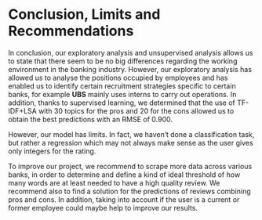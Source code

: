 # Conclusion, Limits and Recommendations
In conclusion, our exploratory analysis and unsupervised analysis allows us to state that there seem to be no big differences regarding the working environment in the banking industry. However, our exploratory analysis has allowed us to analyse the positions occupied by employees and has enabled us to identify certain recruitment strategies specific to certain banks, for example **UBS** mainly uses interns to carry out operations. In addition, thanks to supervised learning, we determined that the use of TF-IDF+LSA with 30 topics for the pros and 20 for the cons allowed us to obtain the best predictions with an RMSE of 0.900.</p>

However, our model has limits. In fact, we haven't done a classification task, but rather a regression which may not always make sense as the user gives only integers for the rating.</p> 

To improve our project, we recommend to scrape more data across various banks, in order to determine and define a kind of ideal threshold of how many words are at least needed to have a high quality review. We recommend also to find a solution for the predictions of reviews combining pros and cons. In addition, taking into account if the user is a current or former employee could maybe help to improve our results. </p>
